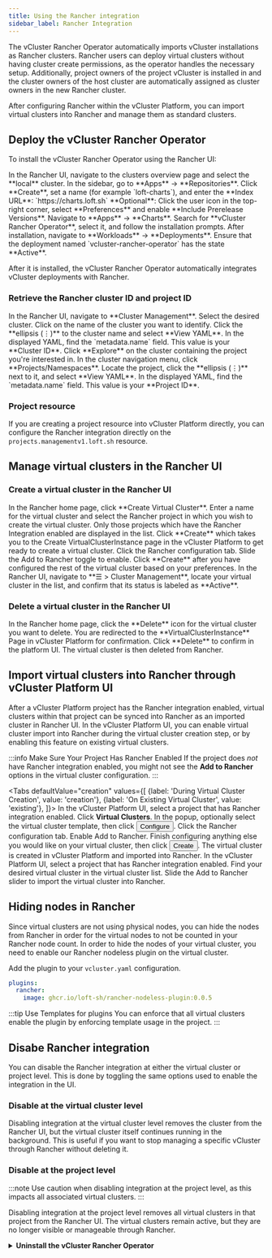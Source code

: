 ```yaml
---
title: Using the Rancher integration
sidebar_label: Rancher Integration
---
```




The vCluster Rancher Operator automatically imports vCluster installations as Rancher clusters. Rancher users can deploy virtual clusters without having cluster create permissions, as the operator handles the necessary setup. Additionally, project owners of the project vCluster is installed in and the cluster owners of the host cluster are automatically assigned as cluster owners in the new Rancher cluster.

After configuring Rancher within the vCluster Platform, you can import virtual clusters into Rancher and manage them as standard clusters.

## Deploy the vCluster Rancher Operator

To install the vCluster Rancher Operator using the Rancher UI:

<Flow id="vcluster-rancher-operator-install">

  <Step>
  In the Rancher UI, navigate to the clusters overview page and select the **local** cluster.
  </Step>

  <Step>
  In the sidebar, go to **Apps** → **Repositories**.
  Click **Create**, set a name (for example `loft-charts`), and enter the **Index URL**:
  `https://charts.loft.sh`
  </Step>

  <Step>
  **Optional**: Click the user icon in the top-right corner, select **Preferences** and enable **Include Prerelease Versions**.
  </Step>

  <Step>
  Navigate to **Apps** → **Charts**.
  Search for **vCluster Rancher Operator**, select it, and follow the installation prompts.
  </Step>

  <Step>
  After installation, navigate to **Workloads** → **Deployments**.
  Ensure that the deployment named `vcluster-rancher-operator` has the state **Active**.
  </Step>

</Flow>

After it is installed, the vCluster Rancher Operator automatically integrates vCluster deployments with Rancher.

### Retrieve the Rancher cluster ID and project ID

<Flow id="rancher-id-lookup">

  <Step>
  In the Rancher UI, navigate to **Cluster Management**.
  </Step>

  <Step>
  Select the desired cluster. Click on the name of the cluster you want to identify.
  </Step>

  <Step>
  Click the **ellipsis (⋮)** to the cluster name and select **View YAML**.
  </Step>

  <Step>
  In the displayed YAML, find the `metadata.name` field. This value is your **Cluster ID**.
  </Step>

  <Step>
  Click **Explore** on the cluster containing the project you're interested in.
  </Step>

  <Step>
  In the cluster navigation menu, click **Projects/Namespaces**.
  </Step>

  <Step>
  Locate the project, click the **ellipsis (⋮)** next to it, and select **View YAML**.
  </Step>

  <Step>
  In the displayed YAML, find the `metadata.name` field. This value is your **Project ID**.
  </Step>
</Flow>

### Project resource

If you are creating a project resource into vCluster Platform directly, you can configure the Rancher integration directly on the <code>projects.managementv1.loft.sh</code> resource.

<PartialRancher />

## Manage virtual clusters in the Rancher UI

### Create a virtual cluster in the Rancher UI

<Flow id="rancher-plugin-create-vcluster">
  <Step>
    In the Rancher home page, click **Create Virtual Cluster**.
  </Step>
  <Step>
    Enter a name for the virtual cluster and select the Rancher project in which you wish to create the virtual cluster. Only those projects which have the Rancher Integration enabled are displayed in the list.
  </Step>
  <Step>
    Click **Create** which takes you to the <Label>Create VirtualClusterInstance</Label> page in the vCluster Platform to get ready to create a virtual cluster.
  </Step>
  <Step>
    Click the <Label>Rancher</Label> configuration tab.
  </Step>
  <Step>
    Slide the <Label>Add to Rancher</Label> toggle to enable.
  </Step>
  <Step>
    Click **Create** after you have configured the rest of the virtual cluster based on your preferences.
  </Step>
  <Step>
   In the Rancher UI, navigate to **☰ > Cluster Management**, locate your virtual cluster in the list, and confirm that its status is labeled as **Active**.
  </Step>
</Flow>

### Delete a virtual cluster in the Rancher UI

<Flow id="rancher-plugin-delete-vcluster">
  <Step>
    In the Rancher home page, click the **Delete** icon for the virtual cluster you want to delete.
  </Step>
  <Step>
    You are redirected to the **VirtualClusterInstance** Page in vCluster Platform for confirmation.
  </Step>
  <Step>
    Click **Delete** to confirm in the platform UI. The virtual cluster is then deleted from Rancher.
  </Step>
</Flow>

## Import virtual clusters into Rancher through vCluster Platform UI

After a vCluster Platform project has the Rancher integration enabled, virtual clusters within that project can be synced into Rancher as an imported cluster in Rancher UI. In the vCluster Platform UI, you can enable virtual cluster import into Rancher during the virtual cluster creation step, or by enabling this feature on existing
virtual clusters.

:::info Make Sure Your Project Has Rancher Enabled
If the project does *not* have Rancher integration enabled, you
might not see the **Add to Rancher** options in the virtual cluster configuration.
:::

<Tabs
    defaultValue="creation"
    values={[
        {label: 'During Virtual Cluster Creation', value: 'creation'},
        {label: 'On Existing Virtual Cluster', value: 'existing'},
    ]}>
    <TabItem value="creation">
        <Flow id="enable-rancher-import-creation">
            <Step>
                In the vCluster Platform UI, select a project that has Rancher integration enabled. 
            </Step>
            <Step>
                Click **Virtual Clusters**.
            </Step>
            <Step>
                In the popup, optionally select the virtual cluster template, then click
                <Button>Configure</Button>.
            </Step>
            <Step>
                Click the <Label>Rancher</Label> configuration tab.
            </Step>
            <Step>
                Enable <Label>Add to Rancher</Label>.
            </Step>
            <Step>
                Finish configuring anything else you would like on your virtual cluster, then click
                <Button>Create</Button>. The virtual cluster is created in vCluster Platform and imported into Rancher.
            </Step>
        </Flow>
    </TabItem>
    <TabItem value="existing">
        <Flow id="enable-rancher-import-existing">
            <Step>
                 In the vCluster Platform UI, select a project that has Rancher integration enabled. 
            </Step>
            <Step>
                Find your desired virtual cluster in the virtual cluster list. Slide the
                <Label>Add to Rancher</Label> slider to import the virtual cluster into Rancher.
            </Step>
        </Flow>
    </TabItem>
</Tabs>

## Hiding nodes in Rancher

Since virtual clusters are not using physical nodes, you can hide the nodes from Rancher in order for the
virtual nodes to not be counted in your Rancher node count. In order to hide the nodes of your virtual cluster, you need to enable our Rancher nodeless plugin on the virtual cluster. 

Add the plugin to your `vcluster.yaml` configuration.

```yaml
plugins:
  rancher:
    image: ghcr.io/loft-sh/rancher-nodeless-plugin:0.0.5
```

:::tip Use Templates for plugins
You can enforce that all virtual clusters enable the plugin by enforcing template usage in the project. 
:::

## Disabe Rancher integration

You can disable the Rancher integration at either the virtual cluster or project level. This is done by toggling the same options used to enable the integration in the UI.

### Disable at the virtual cluster level

Disabling integration at the virtual cluster level removes the cluster from the Rancher UI, but the virtual cluster itself continues running in the background. This is useful if you want to stop managing a specific vCluster through Rancher without deleting it.

### Disable at the project level

:::note
Use caution when disabling integration at the project level, as this impacts all associated virtual clusters.
:::

Disabling integration at the project level removes all virtual clusters in that project from the Rancher UI. The virtual clusters remain active, but they are no longer visible or manageable through Rancher.


<details>
  <summary><strong>Uninstall the vCluster Rancher Operator</strong></summary>

  ## Uninstall the vCluster Rancher Operator
  
  To remove the vCluster Rancher Operator from your environment uninstall Helm. 
  
  ### Helm uninstall
  
  ```bash
  helm delete <release-name>
  ```
  - Replace `<release-name>` with the name of your Helm release.

</details> 
